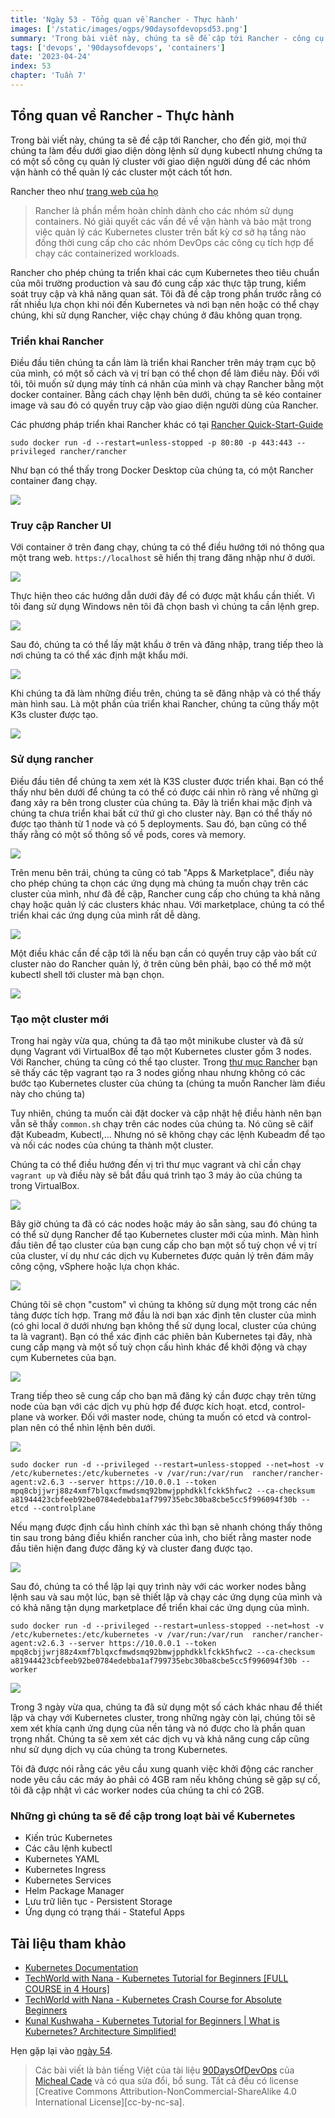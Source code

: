 ```yaml
---
title: 'Ngày 53 - Tổng quan về Rancher - Thực hành'
images: ['/static/images/ogps/90daysofdevopsd53.png']
summary: 'Trong bài viết này, chúng ta sẽ đề cập tới Rancher - công cụ quản lý cluster với giao diện người dùng để các nhóm vận hành có thể quản lý các cluster một cách tốt hơn.'
tags: ['devops', '90daysofdevops', 'containers']
date: '2023-04-24'
index: 53
chapter: 'Tuần 7'
---
```


<TOCInline toc={props.toc} asDisclosure />

## Tổng quan về Rancher - Thực hành

Trong bài viết này, chúng ta sẽ đề cập tới Rancher, cho đến giờ, mọi thứ chúng ta làm đều dưới giao diện dòng lệnh sử dụng kubectl nhưng chứng ta có một số công cụ quản lý cluster với giao diện người dùng để các nhóm vận hành có thể quản lý các cluster một cách tốt hơn.

Rancher theo như [trang web của họ](https://rancher.com/)

> Rancher là phần mềm hoàn chỉnh dành cho các nhóm sử dụng containers. Nó giải quyết các vấn đề về vận hành và bảo mật trong việc quản lý các Kubernetes cluster trên bất kỳ cơ sở hạ tầng nào đồng thời cung cấp cho các nhóm DevOps các công cụ tích hợp để chạy các containerized workloads.

Rancher cho phép chúng ta triển khai các cụm Kubernetes theo tiêu chuẩn của môi trường production và sau đó cung cấp xác thực tập trung, kiểm soát truy cập và khả năng quan sát. Tôi đã đề cập trong phần trước rằng có rất nhiều lựa chọn khi nói đến Kubernetes và nơi bạn nên hoặc có thể chạy chúng, khi sử dụng Rancher, việc chạy chúng ở đâu không quan trọng.

### Triển khai Rancher

Điều đầu tiên chúng ta cần làm là triển khai Rancher trên máy trạm cục bộ của mình, có một số cách và vị trí bạn có thể chọn để làm điều này. Đối với tôi, tôi muốn sử dụng máy tính cá nhân của mình và chạy Rancher bằng một docker container. Bằng cách chạy lệnh bên dưới, chúng ta sẽ kéo container image và sau đó có quyền truy cập vào giao diện người dùng của Rancher.

Các phương pháp triển khai Rancher khác có tại [Rancher Quick-Start-Guide](https://rancher.com/docs/rancher/v2.6/en/quick-start-guide/deployment/)

`sudo docker run -d --restart=unless-stopped -p 80:80 -p 443:443 --privileged rancher/rancher`

Như bạn có thể thấy trong Docker Desktop của chúng ta, có một Rancher container đang chạy.

![](/static/images/assets/Day53_Kubernetes1.png)

### Truy cập Rancher UI

Với container ở trên đang chạy, chúng ta có thể điều hướng tới nó thông qua một trang web. `https://localhost` sẽ hiển thị trang đăng nhập như ở dưới.

![](/static/images/assets/Day53_Kubernetes2.png)

Thực hiện theo các hướng dẫn dưới đây để có được mật khẩu cần thiết. Vì tôi đang sử dụng Windows nên tôi đã chọn bash vì chúng ta cần lệnh grep.

![](/static/images/assets/Day53_Kubernetes3.png)

Sau đó, chúng ta có thể lấy mật khẩu ở trên và đăng nhập, trang tiếp theo là nơi chúng ta có thể xác định mật khẩu mới.

![](/static/images/assets/Day53_Kubernetes4.png)

Khi chúng ta đã làm những điều trên, chúng ta sẽ đăng nhập và có thể thấy màn hình sau. Là một phần của triển khai Rancher, chúng ta cũng thấy một K3s cluster được tạo.

![](/static/images/assets/Day53_Kubernetes5.png)

### Sử dụng rancher

Điều đầu tiên để chúng ta xem xét là K3S cluster được triển khai. Bạn có thể thấy như bên dưới để chúng ta có thể có được cái nhìn rõ ràng về những gì đang xảy ra bên trong cluster của chúng ta. Đây là triển khai mặc định và chúng ta chưa triển khai bất cứ thứ gì cho cluster này. Bạn có thể thấy nó được tạo thành từ 1 node và có 5 deployments. Sau đó, bạn cũng có thể thấy rằng có một số thông số về pods, cores và memory.

![](/static/images/assets/Day53_Kubernetes6.png)

Trên menu bên trái, chúng ta cũng có tab "Apps & Marketplace", điều này cho phép chúng ta chọn các ứng dụng mà chúng ta muốn chạy trên các cluster của mình, như đã đề cập, Rancher cung cấp cho chúng ta khả năng chạy hoặc quản lý các clusters khác nhau. Với marketplace, chúng ta có thể triển khai các ứng dụng của mình rất dễ dàng.

![](/static/images/assets/Day53_Kubernetes7.png)

Một điều khác cần đề cập tới là nếu bạn cần có quyền truy cập vào bất cứ cluster nào do Rancher quản lý, ở trên cùng bên phải, bạo có thể mở một kubectl shell tới cluster mà bạn chọn.

![](/static/images/assets/Day53_Kubernetes8.png)

### Tạo một cluster mới

Trong hai ngày vừa qua, chúng ta đã tạo một minikube cluster và đã sử dụng Vagrant với VirtualBox để tạo một Kubernetes cluster gồm 3 nodes. Với Rancher, chúng ta cũng có thể tạo cluster. Trong [thư mục Rancher](https://github.com/MichaelCade/90DaysOfDevOps/tree/main/2022/Days/Kubernetes/Rancher) bạn sẽ thấy các tệp vagrant tạo ra 3 nodes giống nhau nhưng không có các bước tạo Kubernetes cluster của chúng ta (chúng ta muốn Rancher làm điều này cho chúng ta)

Tuy nhiên, chúng ta muốn cài đặt docker và cập nhật hệ điều hành nên bạn vẫn sẽ thấy `common.sh` chạy trên các nodes của chúng ta. Nó cũng sẽ căif đặt Kubeadm, Kubectl,... Nhưng nó sẽ không chạy các lệnh Kubeadm để tạo và nối các nodes của chúng ta thành một cluster.

Chúng ta có thể điều hướng đến vị trì thư mục vagrant và chỉ cần chạy `vagrant up` và điều này sẽ bắt đầu quá trình tạo 3 máy ảo của chúng ta trong VirtualBox.

![](/static/images/assets/Day53_Kubernetes9.png)

Bây giờ chúng ta đã có các nodes hoặc máy ảo sẵn sàng, sau đó chúng ta có thể sử dụng Rancher để tạo Kubernetes cluster mới của mình. Màn hình đầu tiên để tạo cluster của bạn cung cấp cho bạn một số tuỳ chọn về vị trí của cluster, ví dụ như các dịch vụ Kubernetes được quản lý trên đám mây công cộng, vSphere hoặc lựa chọn khác.

![](/static/images/assets/Day53_Kubernetes10.png)

Chúng tôi sẽ chọn "custom" vì chúng ta không sử dụng một trong các nền tảng được tích hợp. Trang mở đầu là nơi bạn xác định tên cluster của mình (có ghi local ở dưới nhưng bạn không thể sử dụng local, cluster của chúng ta là vagrant). Bạn có thể xác định các phiên bản Kubernetes tại đây, nhà cung cấp mạng và một số tuỳ chọn cấu hình khác để khởi động và chạy cụm Kubernetes của bạn.

![](/static/images/assets/Day53_Kubernetes11.png)

Trang tiếp theo sẽ cung cấp cho bạn mã đăng ký cần được chạy trên từng node của bạn với các dịch vụ phù hợp để được kích hoạt. etcd, control-plane và worker. Đối với master node, chúng ta muốn có etcd và control-plan nên có thể nhìn lệnh bên dưới.

![](/static/images/assets/Day53_Kubernetes12.png)

```
sudo docker run -d --privileged --restart=unless-stopped --net=host -v /etc/kubernetes:/etc/kubernetes -v /var/run:/var/run  rancher/rancher-agent:v2.6.3 --server https://10.0.0.1 --token mpq8cbjjwrj88z4xmf7blqxcfmwdsmq92bmwjpphdkklfckk5hfwc2 --ca-checksum a81944423cbfeeb92be0784edebba1af799735ebc30ba8cbe5cc5f996094f30b --etcd --controlplane
```

Nếu mạng được định cấu hình chính xác thì bạn sẽ nhanh chóng thấy thông tin sau trong bảng điều khiển rancher của ình, cho biết rằng master node đầu tiên hiện đang được đăng ký và cluster đang được tạo.

![](/static/images/assets/Day53_Kubernetes13.png)

Sau đó, chúng ta có thể lặp lại quy trình này với các worker nodes bằng lệnh sau và sau một lúc, bạn sẽ thiết lập và chạy các ứng dụng của mình và có khả năng tận dụng marketplace để triển khai các ứng dụng của mình.

```
sudo docker run -d --privileged --restart=unless-stopped --net=host -v /etc/kubernetes:/etc/kubernetes -v /var/run:/var/run  rancher/rancher-agent:v2.6.3 --server https://10.0.0.1 --token mpq8cbjjwrj88z4xmf7blqxcfmwdsmq92bmwjpphdkklfckk5hfwc2 --ca-checksum a81944423cbfeeb92be0784edebba1af799735ebc30ba8cbe5cc5f996094f30b --worker
```

![](/static/images/assets/Day53_Kubernetes14.png)

Trong 3 ngày vừa qua, chúng ta đã sử dụng một số cách khác nhau để thiết lập và chạy với Kubernetes cluster, trong những ngày còn lại, chúng tôi sẽ xem xét khía cạnh ứng dụng của nền tảng và nó được cho là phần quan trọng nhất. Chúng ta sẽ xem xét các dịch vụ và khả năng cung cấp cũng như sử dụng dịch vụ của chúng ta trong Kubernetes.

Tôi đã được nói rằng các yêu cầu xung quanh việc khởi động các rancher node yêu cầu các máy ảo phải có 4GB ram nếu không chúng sẽ gặp sự cố, tôi đã cập nhật vì các worker nodes của chúng ta chỉ có 2GB.

### Những gì chúng ta sẽ đề cập trong loạt bài về Kubernetes

- Kiến trúc Kubernetes
- Các câu lệnh kubectl
- Kubernetes YAML
- Kubernetes Ingress
- Kubernetes Services
- Helm Package Manager
- Lưu trữ liên tục - Persistent Storage
- Ứng dụng có trạng thái - Stateful Apps

## Tài liệu tham khảo

- [Kubernetes Documentation](https://kubernetes.io/docs/home/)
- [TechWorld with Nana - Kubernetes Tutorial for Beginners [FULL COURSE in 4 Hours]](https://www.youtube.com/watch?v=X48VuDVv0do)
- [TechWorld with Nana - Kubernetes Crash Course for Absolute Beginners](https://www.youtube.com/watch?v=s_o8dwzRlu4)
- [Kunal Kushwaha - Kubernetes Tutorial for Beginners | What is Kubernetes? Architecture Simplified!](https://www.youtube.com/watch?v=KVBON1lA9N8)

Hẹn gặp lại vào [ngày 54](https://vntechies.dev/courses/90-ngay-devops/ngay-54-trien-khai-ung-dung-kubernetes).

> Các bài viết là bản tiếng Việt của tài liệu [90DaysOfDevOps](https://github.com/MichaelCade/90DaysOfDevOps/tree/main/2022/Days) của [Micheal Cade](https://twitter.com/MichaelCade1) và có qua sửa đổi, bổ sung. Tất cả đều có license [Creative Commons Attribution-NonCommercial-ShareAlike 4.0 International License][cc-by-nc-sa].
